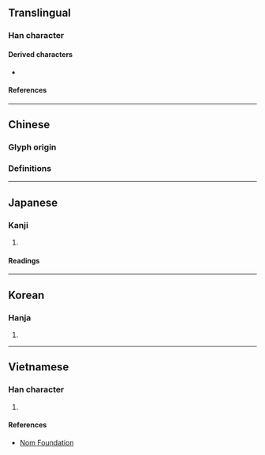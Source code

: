 {{also|況}}
{{character info}}
{{character info|0xFA71}}
{{character info|0x2F81B}}
==Translingual==
{{stroke order|strokes=7}}

===Han character===
{{Han char|rn=15|rad=冫|as=05|sn=7|four=|canj=IMRHU|ids=⿰冫兄(U+51B5),⿰二兄(U+2F81B)}}

====Derived characters====
* {{l|mul|𪋃}}

====References====
{{Han ref|kx=0131.300|dkj=01620|dj=0295.010|hdz=10295.170|uh=51B5}}
{{Han ref|uh=2F81B}}

----

==Chinese==

===Glyph origin===
{{Han etym}}
{{Han simp|況|f=氵|t=冫}}

===Definitions===
{{zh-see|況|sv}}

----

==Japanese==

===Kanji===
{{ja-kanji|grade=|rs=冫05}}

# {{alternative form of|ja|況}}

====Readings====
{{ja-readings
|on=きょう
|kun=いわんや, おもむき
}}

----

==Korean==

===Hanja===
{{ko-hanja|황}}

# {{rfdef|ko|sort=冫05}}

----

==Vietnamese==

===Han character===
{{vi-readings|rs=冫05|reading=[[huống]]}}

# {{rfdef|vi|sort=冫05}}

====References====
* [http://nomfoundation.org/common/nom_details.php?codepoint=51B5 Nom Foundation]
